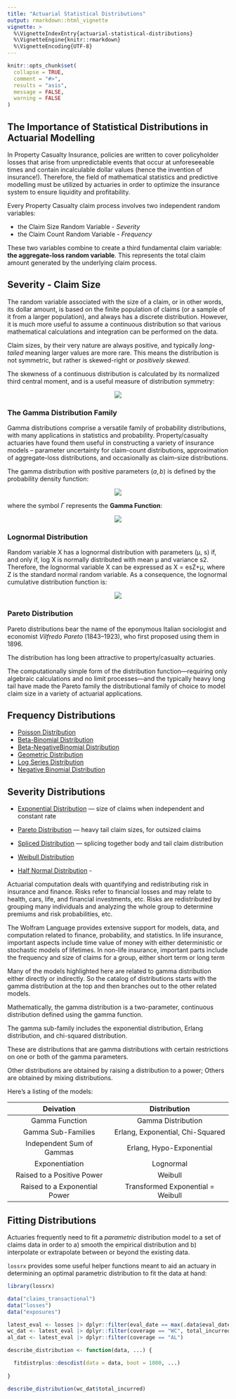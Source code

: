 ```yaml
---
title: "Actuarial Statistical Distributions"
output: rmarkdown::html_vignette
vignette: >
  %\VignetteIndexEntry{actuarial-statistical-distributions}
  %\VignetteEngine{knitr::rmarkdown}
  %\VignetteEncoding{UTF-8}
---
```


```r
knitr::opts_chunk$set(
  collapse = TRUE,
  comment = "#>",
  results = "asis",
  message = FALSE,
  warning = FALSE
)
```

## The Importance of Statistical Distributions in Actuarial Modelling

In Property Casualty Insurance, policies are written to cover
policyholder losses that arise from unpredictable events that occur at
unforeseeable times and contain incalculable dollar values (hence the
invention of insurance!). Therefore, the field of mathematical
statistics and predictive modelling must be utilized by actuaries in
order to optimize the insurance system to ensure liquidity and
profitability.

Every Property Casualty claim process involves two independent random
variables:

-   the Claim Size Random Variable - *Severity*
-   the Claim Count Random Variable - *Frequency*

These two variables combine to create a third fundamental claim
variable: **the aggregate-loss random variable**. This represents the
total claim amount generated by the underlying claim process.

## Severity - Claim Size

The random variable associated with the size of a claim, or in other
words, its dollar amount, is based on the finite population of claims
(or a sample of it from a larger population), and always has a discrete
distribution. However, it is much more useful to assume a continuous
distribution so that various mathematical calculations and integration
can be performed on the data.

Claim sizes, by their very nature are always positive, and typically
*long-tailed* meaning larger values are more rare. This means the
distribution is not symmetric, but rather is skewed-right or *positively
skewed*.

The skewness of a continuous distribution is calculated by its
normalized third central moment, and is a useful measure of distribution
symmetry:

<center>

<img src="assets/img/skewness.png"/>

</center>

### The Gamma Distribution Family

Gamma distributions comprise a versatile family of probability
distributions, with many applications in statistics and probability.
Property/casualty actuaries have found them useful in constructing a
variety of insurance models -- parameter uncertainty for claim-count
distributions, approximation of aggregate-loss distributions, and
occasionally as claim-size distributions.

The gamma distribution with positive parameters $\left(a,b\right)$ is
defined by the probability density function:

<center>

<img src="assets/img/gamma-dist.png"/>

</center>

where the symbol $\Gamma$ represents the **Gamma Function**:

<center>

<img src="assets/img/gamma-function.png"/>

</center>

### Lognormal Distribution

Random variable X has a lognormal distribution with parameters (µ, s) if, and 
only if, log X is normally distributed with mean µ and variance s2. Therefore, the 
lognormal variable X can be expressed as X = esZ+µ, where Z is the standard normal 
random variable. As a consequence, the lognormal cumulative distribution function is:

<center>

<img src="assets/img/lognormal.png"/>

</center>

### Pareto Distribution

Pareto distributions bear the name of the eponymous Italian sociologist and 
economist *Vilfredo Pareto* (1843–1923), who first proposed using them in 1896.

The distribution has long been attractive to property/casualty actuaries.

The computationally simple form of the distribution function—requiring only 
algebraic calculations and no limit processes—and the typically heavy long tail have 
made the Pareto family the distributional family of choice to model claim size in a 
variety of actuarial applications.

## Frequency Distributions

-   [Poisson Distribution]()
-   [Beta-Binomial Distribution](https://reference.wolfram.com/language/ref/BetaBinomialDistribution.html)
-   [Beta-NegativeBinomial Distribution]()
-   [Geometric Distribution]()
-   [Log Series Distribution]()
-   [Negative Binomial Distribution]()

## Severity Distributions

-   [Exponential Distribution]() --- size of claims when independent and
    constant rate

-   [Pareto Distribution]() --- heavy tail claim sizes, for outsized
    claims

-   [Spliced Distribution]() --- splicing together body and tail claim
    distribution

-   [Weibull Distribution]()

-   [Half Normal Distribution]() -

Actuarial computation deals with quantifying and redistributing risk in
insurance and finance. Risks refer to financial losses and may relate to
health, cars, life, and financial investments, etc. Risks are
redistributed by grouping many individuals and analyzing the whole group
to determine premiums and risk probabilities, etc.

The Wolfram Language provides extensive support for models, data, and
computation related to finance, probability, and statistics. In life
insurance, important aspects include time value of money with either
deterministic or stochastic models of lifetimes. In non-life insurance,
important parts include the frequency and size of claims for a group,
either short term or long term

Many of the models highlighted here are related to gamma
distribution either directly or indirectly. So the catalog of
distributions starts with the gamma distribution at the top and then
branches out to the other related models.

Mathematically, the gamma distribution is a two-parameter, continuous
distribution defined using the gamma function.

The gamma sub-family includes the exponential distribution, Erlang
distribution, and chi-squared distribution.

These are distributions that are gamma distributions with certain
restrictions on one or both of the gamma parameters.

Other distributions are obtained by raising a distribution to a power;
Others are obtained by mixing distributions.

Here's a listing of the models:

|           Deivation           |           Distribution            |
|:-----------------------------:|:---------------------------------:|
|        Gamma Function         |        Gamma Distribution         |
|      Gamma Sub-Families       | Erlang, Exponential, Chi-Squared  |
|   Independent Sum of Gammas   |     Erlang, Hypo-Exponential      |
|        Exponentiation         |             Lognormal             |
|  Raised to a Positive Power   |              Weibull              |
| Raised to a Exponential Power | Transformed Exponential = Weibull |


## Fitting Distributions

Actuaries frequently need to fit a *parametric* distribution model to a
set of claims data in order to a) smooth the empirical distribution and
b) interpolate or extrapolate between or beyond the existing data.

`lossrx` provides some useful helper functions meant to aid an actuary in 
determining an optimal parametric distribution to fit the data at hand:

```r
library(lossrx)

data("claims_transactional")
data("losses")
data("exposures")

latest_eval <- losses |> dplyr::filter(eval_date == max(.data$eval_date))
wc_dat <- latest_eval |> dplyr::filter(coverage == "WC", total_incurred > 0)
al_dat <- latest_eval |> dplyr::filter(coverage == "AL")

describe_distribution <- function(data, ...) {

  fitdistrplus::descdist(data = data, boot = 1000, ...)
  
}

describe_distribution(wc_dat$total_incurred)
```

